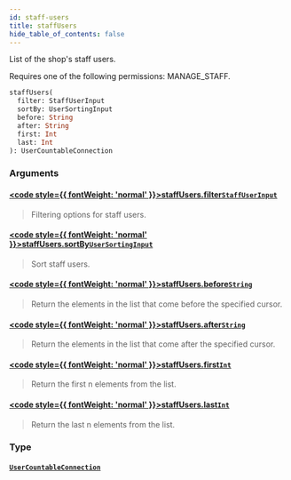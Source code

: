 ```yaml
---
id: staff-users
title: staffUsers
hide_table_of_contents: false
---
```








List of the shop's staff users.

Requires one of the following permissions: MANAGE_STAFF.

```graphql
staffUsers(
  filter: StaffUserInput
  sortBy: UserSortingInput
  before: String
  after: String
  first: Int
  last: Int
): UserCountableConnection
```


### Arguments

#### [<code style={{ fontWeight: 'normal' }}>staffUsers.<b>filter</b></code>](#)<Bullet />[`StaffUserInput`](../../../developer/api-reference/inputs/staff-user-input) <Badge class="secondary" text="input"/>
> Filtering options for staff users.
> 

#### [<code style={{ fontWeight: 'normal' }}>staffUsers.<b>sortBy</b></code>](#)<Bullet />[`UserSortingInput`](../../../developer/api-reference/inputs/user-sorting-input) <Badge class="secondary" text="input"/>
> Sort staff users.
> 

#### [<code style={{ fontWeight: 'normal' }}>staffUsers.<b>before</b></code>](#)<Bullet />[`String`](../../../developer/api-reference/scalars/string) <Badge class="secondary" text="scalar"/>
> Return the elements in the list that come before the specified cursor.
> 

#### [<code style={{ fontWeight: 'normal' }}>staffUsers.<b>after</b></code>](#)<Bullet />[`String`](../../../developer/api-reference/scalars/string) <Badge class="secondary" text="scalar"/>
> Return the elements in the list that come after the specified cursor.
> 

#### [<code style={{ fontWeight: 'normal' }}>staffUsers.<b>first</b></code>](#)<Bullet />[`Int`](../../../developer/api-reference/scalars/int) <Badge class="secondary" text="scalar"/>
> Return the first n elements from the list.
> 

#### [<code style={{ fontWeight: 'normal' }}>staffUsers.<b>last</b></code>](#)<Bullet />[`Int`](../../../developer/api-reference/scalars/int) <Badge class="secondary" text="scalar"/>
> Return the last n elements from the list.
> 

### Type

#### [`UserCountableConnection`](../../../developer/api-reference/objects/user-countable-connection) <Badge class="secondary" text="object"/>
> 
> 





